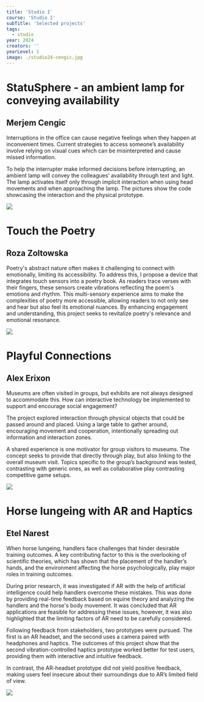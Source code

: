 ```yaml
---
title: 'Studio I'
course: 'Studio I'
subTitle: 'Selected projects'
tags: 
  - studio
year: 2024
creators: ''
yearLevel: 1
image: ./studio24-cengic.jpg
---
```


<div className="narrow section">

# StatuSphere - an ambient lamp for conveying availability
## Merjem Cengic

Interruptions in the office can cause negative feelings when they happen at inconvenient times. Current strategies to access someone’s availability involve relying on visual cues which can be misinterpreted and cause missed information.

To help the  interrupter make informed decisions before interrupting, an ambient lamp will convey the colleagues’ availability through text and light. The lamp activates itself only through implicit interaction when using head movements and when approaching the lamp. The pictures show the code showcasing the interaction and the physical prototype.

![](./studio24-cengic.jpg)
</div>

<div className="narrow section">

# Touch the Poetry
## Roza Zoltowska

Poetry's abstract nature often makes it challenging to connect with emotionally, limiting its accessibility. To address this, I propose a device that integrates touch sensors into a poetry book. As readers trace verses with their fingers, these sensors create vibrations reflecting the poem's emotions and rhythm. This multi-sensory experience aims to make the complexities of poetry more accessible, allowing readers to not only see and hear but also feel its emotional nuances. By enhancing engagement and understanding, this project seeks to revitalize poetry's relevance and emotional resonance.

![](./studio24-zoltowska.jpg)

</div>

<div className="narrow section">

# Playful Connections
## Alex Erixon

Museums are often visited in groups, but exhibits are not always designed to accommodate this. How can interactive technology be implemented to support and encourage social engagement? 

The project explored interaction through physical objects that could be passed around and placed. Using a large table to gather around, encouraging movement and cooperation, intentionally spreading out information and interaction zones.

A shared experience is one motivator for group visitors to museums. The concept seeks to provide that directly through play, but also linking to the overall museum visit. Topics specific to the group’s background was tested, contrasting with generic ones, as well as collaborative play contrasting competitive game setups.

![](./studio24-erixon.jpg)

</div>

<div className="narrow section">

# Horse lungeing with AR and Haptics
## Etel Narest

When horse lungeing, handlers face challenges that hinder desirable training outcomes. A key contributing factor to this is the overlooking of scientific theories, which has shown that the placement of the handler’s hands, and the environment affecting the horse psychologically, play major roles in training outcomes. 

During prior research, it was investigated if AR with the help of artificial intelligence could help handlers overcome these mistakes. This was done by providing real-time feedback based on equine theory and analyzing the handlers and the horse's body movement. It was concluded that AR applications are feasible for addressing these issues, however, it was also highlighted that the limiting factors of AR need to be carefully considered.

Following feedback from stakeholders, two prototypes were pursued. The first is an AR headset, and the second uses a camera paired with headphones and haptics. The outcomes of this project show that the second vibration-controlled haptics prototype worked better for test users, providing them with interactive and intuitive feedback.

In contrast, the AR-headset prototype did not yield positive feedback, making users feel insecure about their surroundings due to AR’s limited field of view. 

![](./studio24-narest.jpg)

</div>